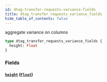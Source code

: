 ```yaml
---
id: dtag-transfer-requests-variance-fields
title: dtag_transfer_requests_variance_fields
hide_table_of_contents: false
---
```


aggregate variance on columns

```graphql
type dtag_transfer_requests_variance_fields {
  height: Float
}
```

### Fields

#### [`height`](#) ([`Float`](/07-graphql/scalars/float))
